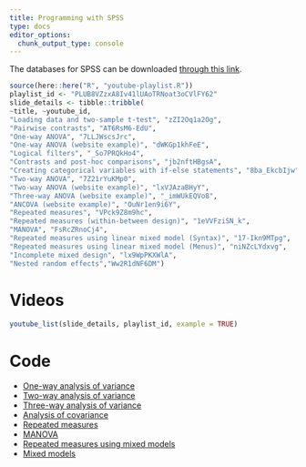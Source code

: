 ```yaml
---
title: Programming with SPSS
type: docs
editor_options: 
  chunk_output_type: console
---
```


The databases for SPSS can be downloaded [through this link](/files/data/SPSS/MATH80667A_SPSS.zip).

```r
source(here::here("R", "youtube-playlist.R"))
playlist_id <- "PLUB8VZzxA8Iv41lUAoTRNoat3oCVlFY62"
slide_details <- tibble::tribble(
~title, ~youtube_id,
"Loading data and two-sample t-test", "zZI2Oq1a2Og",
"Pairwise contrasts", "AT6RsM6-EdU",
"One-way ANOVA", "7LLJWscsJrc",
"One-way ANOVA (website example)", "dWKGp1khFeE",
"Logical filters", "_So7PRQkHo4",
"Contrasts and post-hoc comparisons", "jb2nftHBgsA",
"Creating categorical variables with if-else statements", "8ba_EkcbIjw",
"Two-way ANOVA", "7Z21rYuKMp0",
"Two-way ANOVA (website example)", "lxVJAzaBHyY",
"Three-way ANOVA (website example)", "_imWUkEQVo8",
"ANCOVA (website example)", "OuNr1en9i6Y",
"Repeated measures", "VPck9Z8m9hc",
"Repeated measures (within-between design)", "1eVVFziSN_k",
"MANOVA", "FsRcZRnoCj4",
"Repeated measures using linear mixed model (Syntax)", "17-Ikn9MTpg",
"Repeated measures using linear mixed model (Menus)", "niNZcLYdxvg",
"Incomplete mixed design", "lx9WpPKXWlA",
"Nested random effects","Ww2R1dNF6DM")
```

# Videos


```r
youtube_list(slide_details, playlist_id, example = TRUE)
```

# Code

- [One-way analysis of variance](/example/oneway.sps)
- [Two-way analysis of variance](/example/twoway.sps)
- [Three-way analysis of variance](/example/threeway.sps)
- [Analysis of covariance](/example/ancova.sps)
- [Repeated measures](/example/repeated.sps)
- [MANOVA](/example/manova.sps)
- [Repeated measures using mixed models](/example/repeatedwmixedmodels.sps)
- [Mixed models](/content/MATH80667A-10-content.sps)
